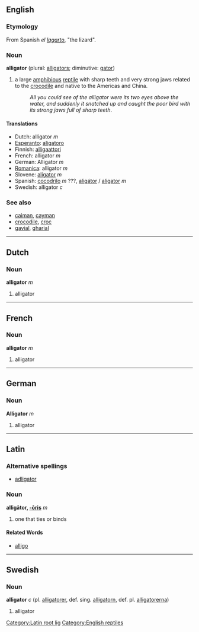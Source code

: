 ==English==
=== Etymology ===
From Spanish ''el [[lagarto]]'', "the lizard".

===Noun===
'''alligator''' (plural: [[alligators]]; diminutive: [[gator]])<!-- or would gator be slang or colloquial or... [[User:Hippietrail|Hippietrail]] 11:18, 9 Mar 2004 (UTC) -->

#a large [[amphibious]] [[reptile]] with sharp teeth and very strong jaws related to the [[crocodile]] and native to the Americas and China.
#:''All you could see of the alligator were its two eyes above the water, and suddenly it snatched up and caught the poor bird with its strong jaws full of sharp teeth''.

====Translations====
*Dutch: alligator ''m''
*[[Esperanto]]: [[aligatoro]]
*Finnish: [[alligaattori]]
*French: alligator ''m''
*German: Alligator ''m''
*[[Romanica]]: alligator ''m''
*Slovene: [[aligator]] ''m''
*Spanish: [[cocodrilo]] ''m'' ???, [[aligátor]] / [[aligator]] ''m''
*Swedish: alligator ''c''

===See also===
*[[caiman]], [[cayman]]
*[[crocodile]], [[croc]]
*[[gavial]], [[gharial]]

----
==Dutch==
===Noun===
'''alligator''' ''m''

#alligator

----
==French==
===Noun===
'''alligator''' ''m''

#alligator

----
==German==
===Noun===
'''Alligator''' ''m''

#alligator

----
==Latin==
===Alternative spellings===
*[[adligator]]

===Noun===
[[Category:Latin root lig]]
'''alligātor, [[Wiktionary Appendix:Latin third declension|-ōris]]''' ''m'' 

#one that ties or binds

====Related Words====
*[[alligo]]


----
==Swedish==
===Noun===
'''alligator''' ''c'' (pl. [[alligatorer]], def. sing. [[alligatorn]], def. pl. [[alligatorerna]])

#alligator

[[Category:English reptiles]]